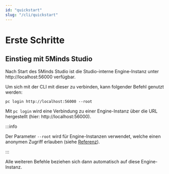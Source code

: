 ```yaml
---
id: "quickstart"
slug: "/cli/quickstart"
---
```


# Erste Schritte

## Einstieg mit 5Minds Studio

Nach Start des 5Minds Studio ist die Studio-interne Engine-Instanz unter http://localhost:56000 verfügbar.

Um sich mit der CLI mit dieser zu verbinden, kann folgender Befehl genutzt werden:

```shell
pc login http://localhost:56000 --root
```

Mit `pc login` wird eine Verbindung zu einer Engine-Instanz über die URL hergestellt (hier: http://localhost:56000).

:::info

Der Parameter `--root` wird für Engine-Instanzen verwendet, welche einen anonymen Zugriff erlauben (siehe [Referenz](/docs/cli/commands/login#root)).

:::

Alle weiteren Befehle beziehen sich dann automatisch auf diese Engine-Instanz.
